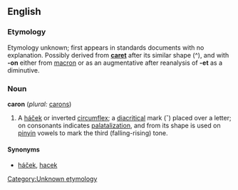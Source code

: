 ==English==
===Etymology===
Etymology unknown; first appears in standards documents with no explanation.  Possibly derived from '''[[caret]]''' after its similar shape (^), and with '''-on''' either from [[macron]] or as an augmentative after reanalysis of '''-et''' as a diminutive. [[Category:Unknown etymology]]

===Noun===
'''caron''' (''plural:'' [[carons]])

# A [[háček]] or inverted [[circumflex]]; a [[diacritic]]al mark (ˇ) placed over a letter; on consonants indicates [[palatalization]], and from its shape is used on [[pinyin]] vowels to mark the third (falling-rising) tone.

====Synonyms====
*[[háček]], [[hacek]]